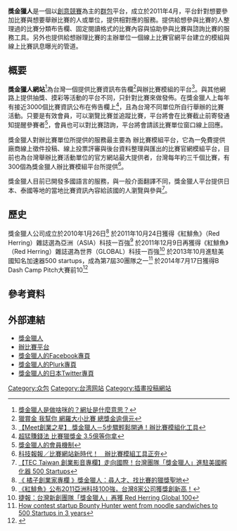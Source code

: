 {{multiple issues|
{{advert|time=2015-10-19T16:02:57+00:00}}
{{expand|time=2015-10-19T16:02:57+00:00}}
}}
'''獎金獵人'''是一個以[[創造力|創意]][[競賽|競賽]]為主的[[众包|群包]]平台，成立於2011年4月，平台針對想要參加比賽與想要舉辦比賽的人或單位，提供相對應的服務。提供給想參與比賽的人整理過的比賽分類布告欄、固定閱讀格式的比賽內容與協助參與比賽與諮詢比賽的服務工具。另外也提供給想辦理比賽的主辦單位一個線上比賽官網平台建立的模組與線上比賽訊息曝光的管道。

== 概要 ==
'''獎金獵人網站'''<ref>[http://ithelp.ithome.com.tw/question/10028641 獎金獵人是做啥咪的？網址是什麼意思？]</ref>為台灣一個提供比賽資訊布告欄<ref>[http://www.appledaily.com.tw/appledaily/article/finance/20120821/34453446 獵賞金 我幫你 網羅大小比賽 總獎金逾億元]</ref>與辦比賽模組的平台<ref>[http://www.bnext.com.tw/article/view/id/29747 【Meet創業之星】 獎金獵人－5步驟輕鬆開通！辦比賽模組化工具]</ref>。與其他網路上提供抽獎、摸彩等活動的平台不同，只針對比賽來做發佈。在獎金獵人上每年有接近3000個比賽資訊公布在佈告欄上<ref>[http://news.ltn.com.tw/news/life/paper/493160 超猛賺錢法 比賽獵獎金 3.5億等你拿]</ref>，且為台灣不同單位所自行舉辦的比賽活動。只要是有效會員，可以瀏覽比賽並追蹤比賽，平台將會在比賽截止前寄發通知提醒參賽者<ref>[http://ithelp.ithome.com.tw/question/10028769 獎金獵人的會員機制]</ref>，會員也可以對比賽諮詢，平台將會請該比賽單位窗口線上回應。

獎金獵人對辦比賽單位所提供的服務最主要為 辦比賽模組平台，它為一免費提供廠商線上徵件投稿、線上投票評審與後台資料整理與匯出的比賽官網模組平台，目前也為台灣舉辦比賽活動單位的官方網站最大提供者，台灣每年約三千個比賽，有300個為獎金獵人辦比賽模組平台所提供<ref>[https://tw.news.yahoo.com/%E7%A7%91%E6%8A%80%E5%A0%B1%E5%A0%B1-%E6%AF%94%E8%B3%BD%E7%B6%B2%E7%AB%99%E6%96%B0%E6%99%82%E4%BB%A3-%E8%BE%A6%E6%AF%94%E8%B3%BD%E6%A8%A1%E7%B5%84%E5%B7%A5%E5%85%B7%E6%AD%A3%E5%A4%AF-052158717.html 科技報報／比賽網站新時代！　辦比賽模組工具正夯]</ref>。

獎金獵人目前已開發多國語言的服務，與一般介面翻譯不同，獎金獵人平台提供日本、泰國等地的當地比賽資訊內容給該國的人瀏覽與參與<ref>[https://buzzorange.com/techorange/2013/12/05/tec-taiwan-interview-bounty-hunter 【TEC Taiwan 創業影音專欄】走向國際！台灣團隊「獎金獵人」進駐美國孵化器 500 Startups]</ref>。

==歷史==
獎金獵人公司成立於2010年1月26日<ref>[http://buzzorange.com/techorange/2014/02/16/entrepreneur-02 《 橘子創業家專欄 》獎金獵人：尋人才、找比賽的獵獎聖地]</ref>
於2011年10月24日獲得《紅鯡魚》（Red Herring）雜誌選為亞洲（ASIA）科技一百強<ref>[http://www.bnext.com.tw/article/view/id/20584 《紅鯡魚》公布2011亞洲科技100強，台灣8家公司獲獎創新高！]</ref>
於2011年12月9日再獲得《紅鯡魚》（Red Herring）雜誌選為世界（GLOBAL）科技一百強<ref>[http://www.bnext.com.tw/article/view/id/20584 捷報：台灣新創團隊「獎金獵人」再獲 Red Herring Global 100]</ref>
於2013年10月進駐美國知名加速器500 startups，成為第7屆30團隊之一<ref>[https://www.techinasia.com/contest-startup-bounter-hunter-went-from-noodle-sandwiches-to-500-startups-in-3-years How contest startup Bounty Hunter went from noodle sandwiches to 500 Startups in 3 years]</ref>
於2014年7月17日獲得B Dash Camp Pitch大賽前10<ref>{{Cite web |url=http://punnode.com/archives/21049 |title=日本：百隊競逐B Dash Camp 福岡，台灣iChef、獎金獵人殺入前10 |access-date=2015-10-19 |archive-url=https://web.archive.org/web/20150322134710/http://punnode.com/archives/21049 |archive-date=2015-03-22 |dead-url=yes }}</ref>

== 參考資料 ==
{{reflist}}

== 外部連結 ==
*[http://bhuntr.com/ 獎金獵人]
*[https://contest.bhuntr.com/tw/ 辦比賽平台]
*[https://www.facebook.com/bhuntr 獎金獵人的Facebook專頁]
*[http://www.plurk.com/bohtpl 獎金獵人的Plurk專頁]
*[https://twitter.com/bohtjp 獎金獵人的日本Twitter專頁]

[[Category:众包|Category:众包]]
[[Category:台湾网站|Category:台湾网站]]
[[Category:插畫投稿網站|Category:插畫投稿網站]]